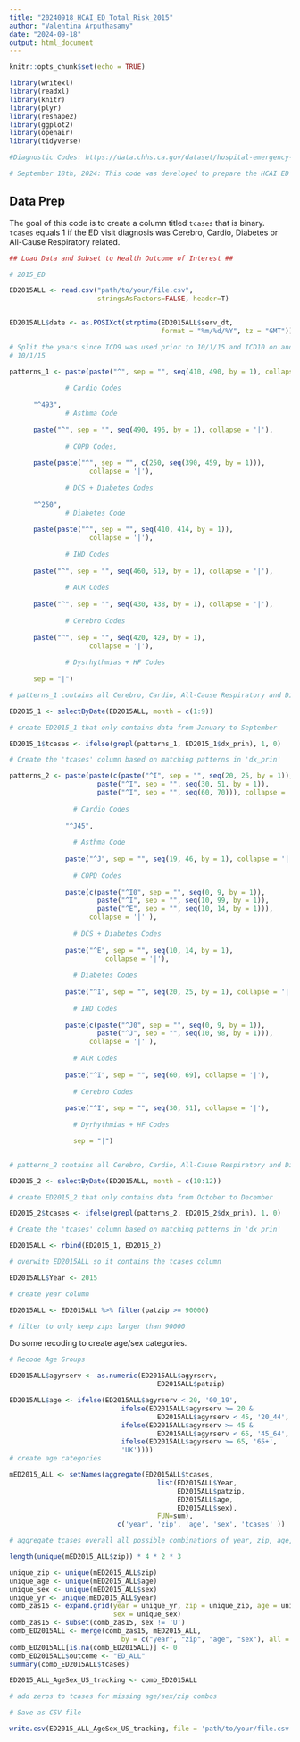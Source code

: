 ---
title: "20240918_HCAI_ED_Total_Risk_2015"
author: "Valentina Arputhasamy"
date: "2024-09-18"
output: html_document
---

```{r setup, include=FALSE}
knitr::opts_chunk$set(echo = TRUE)

library(writexl)
library(readxl)
library(knitr)
library(plyr)
library(reshape2)
library(ggplot2)
library(openair)
library(tidyverse)

#Diagnostic Codes: https://data.chhs.ca.gov/dataset/hospital-emergency-department-diagnosis-procedure-and-external-cause-codes

# September 18th, 2024: This code was developed to prepare the HCAI ED data for total risk analysis. We will stratify by age (0-19; 20 - 44; 45 - 64; 65+) and sex (M, F) and  sum total ED visits that were All-Cause Respiratory, Cardio, Cerebro, or Diabetes related by zip. ED visits in the ED file are treat and release only and do not include the ED visits that get hospitalized.  
```

## Data Prep 

The goal of this code is to create a column titled `tcases` that is binary. `tcases` equals 1 if the ED visit diagnosis was Cerebro, Cardio, Diabetes or All-Cause Respiratory related.

```{r setup, include=FALSE}

## Load Data and Subset to Health Outcome of Interest ##

# 2015_ED

ED2015ALL <- read.csv("path/to/your/file.csv", 
                      stringsAsFactors=FALSE, header=T) 


ED2015ALL$date <- as.POSIXct(strptime(ED2015ALL$serv_dt, 
                                      format = "%m/%d/%Y", tz = "GMT"))  

# Split the years since ICD9 was used prior to 10/1/15 and ICD10 on and after 
# 10/1/15

patterns_1 <- paste(paste("^", sep = "", seq(410, 490, by = 1), collapse = '|'),
              
              # Cardio Codes
              
      "^493", 
              # Asthma Code
      
      paste("^", sep = "", seq(490, 496, by = 1), collapse = '|'),
              
              # COPD Codes,
      
      paste(paste("^", sep = "", c(250, seq(390, 459, by = 1))),
                    collapse = '|'),
      
              # DCS + Diabetes Codes
      
      "^250",
              # Diabetes Code
      
      paste(paste("^", sep = "", seq(410, 414, by = 1)),
                    collapse = '|'),
      
              # IHD Codes
      
      paste("^", sep = "", seq(460, 519, by = 1), collapse = '|'),
      
              # ACR Codes
      
      paste("^", sep = "", seq(430, 438, by = 1), collapse = '|'),
      
              # Cerebro Codes
      
      paste("^", sep = "", seq(420, 429, by = 1),
                    collapse = '|'),
      
              # Dysrhythmias + HF Codes
      
      sep = "|")

# patterns_1 contains all Cerebro, Cardio, All-Cause Respiratory and Diabetes codes from ICD-9

ED2015_1 <- selectByDate(ED2015ALL, month = c(1:9))

# create ED2015_1 that only contains data from January to September

ED2015_1$tcases <- ifelse(grepl(patterns_1, ED2015_1$dx_prin), 1, 0)

# Create the 'tcases' column based on matching patterns in 'dx_prin'

patterns_2 <- paste(paste(c(paste("^I", sep = "", seq(20, 25, by = 1)), 
                      paste("^I", sep = "", seq(30, 51, by = 1)), 
                      paste("^I", sep = "", seq(60, 70))), collapse = '|'), 
                
                # Cardio Codes
                
              "^J45",
              
                # Asthma Code
              
              paste("^J", sep = "", seq(19, 46, by = 1), collapse = '|'),
              
                # COPD Codes
              
              paste(c(paste("^I0", sep = "", seq(0, 9, by = 1)), 
                      paste("^I", sep = "", seq(10, 99, by = 1)), 
                      paste("^E", sep = "", seq(10, 14, by = 1))), 
                    collapse = '|' ),
              
                # DCS + Diabetes Codes
              
              paste("^E", sep = "", seq(10, 14, by = 1), 
                        collapse = '|'),
              
                # Diabetes Codes
              
              paste("^I", sep = "", seq(20, 25, by = 1), collapse = '|'),
              
                # IHD Codes
              
              paste(c(paste("^J0", sep = "", seq(0, 9, by = 1)), 
                      paste("^J", sep = "", seq(10, 98, by = 1))), 
                    collapse = '|' ),
              
                # ACR Codes
              
              paste("^I", sep = "", seq(60, 69), collapse = '|'),
              
                # Cerebro Codes
              
              paste("^I", sep = "", seq(30, 51), collapse = '|'),
              
                # Dyrhythmias + HF Codes

                sep = "|")


# patterns_2 contains all Cerebro, Cardio, All-Cause Respiratory and Diabetes codes from ICD-10

ED2015_2 <- selectByDate(ED2015ALL, month = c(10:12))

# create ED2015_2 that only contains data from October to December

ED2015_2$tcases <- ifelse(grepl(patterns_2, ED2015_2$dx_prin), 1, 0)

# Create the 'tcases' column based on matching patterns in 'dx_prin'

ED2015ALL <- rbind(ED2015_1, ED2015_2) 

# overwite ED2015ALL so it contains the tcases column

ED2015ALL$Year <- 2015

# create year column

ED2015ALL <- ED2015ALL %>% filter(patzip >= 90000)

# filter to only keep zips larger than 90000

```


Do some recoding to create age/sex categories.

```{r}
# Recode Age Groups

ED2015ALL$agyrserv <- as.numeric(ED2015ALL$agyrserv, 
                                     ED2015ALL$patzip)

ED2015ALL$age <- ifelse(ED2015ALL$agyrserv < 20, '00_19',
                            ifelse(ED2015ALL$agyrserv >= 20 & 
                                     ED2015ALL$agyrserv < 45, '20_44',
                            ifelse(ED2015ALL$agyrserv >= 45 & 
                                     ED2015ALL$agyrserv < 65, '45_64',
                            ifelse(ED2015ALL$agyrserv >= 65, '65+',
                            'UK'))))
# create age categories

mED2015_ALL <- setNames(aggregate(ED2015ALL$tcases, 
                                     list(ED2015ALL$Year, 
                                          ED2015ALL$patzip, 
                                          ED2015ALL$age, 
                                          ED2015ALL$sex), 
                                     FUN=sum), 
                           c('year', 'zip', 'age', 'sex', 'tcases' ))

# aggregate tcases overall all possible combinations of year, zip, age, and sex

length(unique(mED2015_ALL$zip)) * 4 * 2 * 3

unique_zip <- unique(mED2015_ALL$zip)
unique_age <- unique(mED2015_ALL$age)
unique_sex <- unique(mED2015_ALL$sex)
unique_yr <- unique(mED2015_ALL$year)
comb_zas15 <- expand.grid(year = unique_yr, zip = unique_zip, age = unique_age,
                          sex = unique_sex)
comb_zas15 <- subset(comb_zas15, sex != 'U')
comb_ED2015ALL <- merge(comb_zas15, mED2015_ALL,
                            by = c("year", "zip", "age", "sex"), all = TRUE)
comb_ED2015ALL[is.na(comb_ED2015ALL)] <- 0
comb_ED2015ALL$outcome <- "ED_ALL"
summary(comb_ED2015ALL$tcases)

ED2015_ALL_AgeSex_US_tracking <- comb_ED2015ALL

# add zeros to tcases for missing age/sex/zip combos

# Save as CSV file

write.csv(ED2015_ALL_AgeSex_US_tracking, file = 'path/to/your/file.csv')
```













